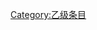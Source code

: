 {{catmore1|[[Wikipedia:閩南語專題|Wikipedia:閩南語專題]]}}
{{Articles by Quality|topic=闽南语|project=闽南语|format=TOC}}
{{emptycat}}

[[Category:乙级条目|Category:乙级条目]]